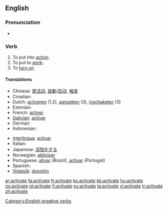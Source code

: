 ==English==

===Pronunciation===
*{{audio|en-us-activate.ogg|Audio (US)}}

===Verb===
{{en-verb|activat|ing}}

# To put into [[action]].
# To put to [[work]].
# To [[turn on]].

====Translations====
{{top}}
* Chinese: [[使活动]], [[啟動]]/[[启动]], [[触发]]
* Croatian: {{t-|hr|aktivirati|alt=aktivírati}}
* Dutch: [[activeren]] (1,2), [[aanzetten]] (3), [[inschakelen]] (3)
* Estonian: {{t|et|rakendama}}
* French: [[activer]]
* [[Galician]]: [[activar]]
* German: {{t+|de|aktivieren}}
* Indonesian: {{t+|id|aktif|alt=mengaktifkan|xs=Indonesian}}
{{mid}}
* [[Interlingua]]: [[activar]]
* Italian: {{t-|it|attivare}}
* Japanese: [[活性化]]する
* Norwegian: [[aktiviser]]
* Portuguese: [[ativar]] ''(Brazil)'', [[activar]] ''(Portugal)''
* Spanish: {{t+|es|activar}}
* [[Volapük]]: [[dunotön]]
{{bottom}}

[[Category:English ergative verbs]]

[[ar:activate]]
[[fa:activate]]
[[fr:activate]]
[[ko:activate]]
[[kk:activate]]
[[hu:activate]]
[[no:activate]]
[[pt:activate]]
[[fi:activate]]
[[sv:activate]]
[[ta:activate]]
[[vi:activate]]
[[tr:activate]]
[[zh:activate]]